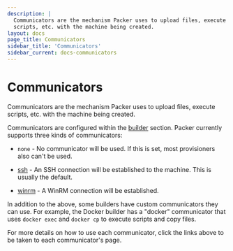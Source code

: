 ```yaml
---
description: |
  Communicators are the mechanism Packer uses to upload files, execute
  scripts, etc. with the machine being created.
layout: docs
page_title: Communicators
sidebar_title: 'Communicators'
sidebar_current: docs-communicators
---
```


# Communicators

Communicators are the mechanism Packer uses to upload files, execute scripts,
etc. with the machine being created.

Communicators are configured within the
[builder](/docs/templates/builders) section. Packer currently supports
three kinds of communicators:

- `none` - No communicator will be used. If this is set, most provisioners
  also can't be used.

- [ssh](/docs/communicators/ssh) - An SSH connection will be established to the machine. This is
  usually the default.

- [winrm](/docs/communicators/winrm) - A WinRM connection will be established.

In addition to the above, some builders have custom communicators they can use.
For example, the Docker builder has a "docker" communicator that uses
`docker exec` and `docker cp` to execute scripts and copy files.

For more details on how to use each communicator, click the links above to be
taken to each communicator's page.
